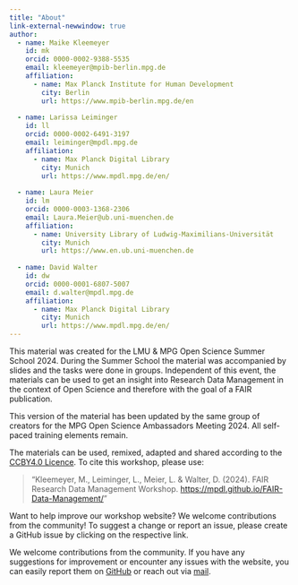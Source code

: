 ```yaml
---
title: "About"
link-external-newwindow: true
author:
  - name: Maike Kleemeyer
    id: mk
    orcid: 0000-0002-9388-5535
    email: kleemeyer@mpib-berlin.mpg.de
    affiliation: 
      - name: Max Planck Institute for Human Development
        city: Berlin
        url: https://www.mpib-berlin.mpg.de/en 
        
  - name: Larissa Leiminger
    id: ll
    orcid: 0000-0002-6491-3197
    email: leiminger@mpdl.mpg.de
    affiliation: 
      - name: Max Planck Digital Library
        city: Munich
        url: https://www.mpdl.mpg.de/en/
  
  - name: Laura Meier
    id: lm
    orcid: 0000-0003-1368-2306
    email: Laura.Meier@ub.uni-muenchen.de 
    affiliation: 
      - name: University Library of Ludwig-Maximilians-Universität
        city: Munich
        url: https://www.en.ub.uni-muenchen.de
        
  - name: David Walter
    id: dw
    orcid: 0000-0001-6807-5007
    email: d.walter@mpdl.mpg.de 
    affiliation: 
      - name: Max Planck Digital Library
        city: Munich
        url: https://www.mpdl.mpg.de/en/ 
---
```


This material was created for the LMU & MPG Open Science Summer School 2024. During the Summer School the material was accompanied by slides and the tasks were done in groups. Independent of this event, the materials can be used to get an insight into Research Data Management in the context of Open Science and therefore with the goal of a FAIR publication. 

This version of the material has been updated by the same group of creators for the MPG Open Science Ambassadors Meeting 2024. All self-paced training elements remain.  

The materials can be used, remixed, adapted and shared according to the [CCBY4.0 Licence](https://creativecommons.org/licenses/by/4.0/). To cite this workshop, please use: 

> "Kleemeyer, M., Leiminger, L., Meier, L. & Walter, D. (2024). FAIR Research Data Management Workshop. [https://mpdl.github.io/FAIR-Data-Management/](https://mpdl.github.io/FAIR-Data-Management/)"

Want to help improve our workshop website? We welcome contributions from the community! To suggest a change or report an issue, please create a GitHub issue by clicking on the respective link. 

We welcome contributions from the community. If you have any suggestions for improvement or encounter any issues with the website, you can easily report them on [GitHub](https://github.com/MPDL/FAIR-Data-Management/issues/new) or reach out via [mail](mailto:rdm@ub.uni-muenchen.de).
